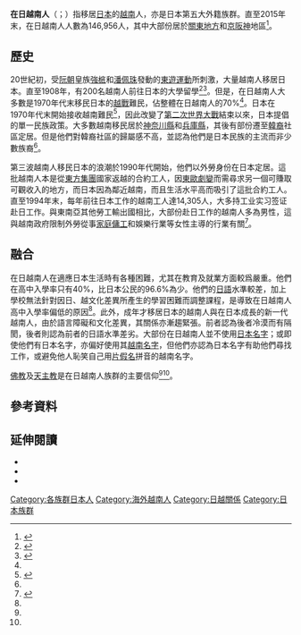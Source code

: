 {{Infobox ethnic group
|group=在日越南人<br />{{lang|ja|在日ベトナム人}}<br />{{lang|vn|Người Việt tại Nhật Bản}}
|image=
|population=441,968人（2019年）<ref>{{Cite web |url=http://www.moj.go.jp/isa/publications/press/nyuukokukanri04_00003.html |title=令和元年末現在における在留外国人数について |access-date=2021-02-13 |archive-date=2021-02-14 |archive-url=https://web.archive.org/web/20210214202936/http://www.moj.go.jp/isa/publications/press/nyuukokukanri04_00003.html }}</ref>
|regions=[[東京|東京]]、[[大阪市|大阪]]
|languages=[[日語|日語]]、[[越南語|越南語]]
|religions=[[佛教|佛教]]、[[羅馬天主教|羅馬天主教]]<ref name="Kawakami">{{cite paper |title=在日ベトナム系住民の宗教実践とエスニック・アイデンティティ |author=川上郁雄 |journal=アジア系移民のエスニシティと宗教 |publisher=風響社 |pages=45–70 |year=2001 |accessdate=2016-11-16 |isbn=9784894890350 |language=ja}}</ref><ref name="Shingaki">{{citation|chapter=The lifestyles and ethnic identity of Vietnamese youth residing in Japan|last=Shingaki|first=Masami|first2=Shinichi|last2=Asano|title=Global Japan: The Experience of Japan's New Immigrant and Overseas Communities|editor-last=Goodman|editor-first=Roger|publisher=Routledge|year=2003|isbn=0-415-29741-9|pages=165–176}}</ref> 
|related-c=[[京族|京族]]
}}

'''在日越南人'''（{{jpn|j=在日ベトナム人|rm=Zainichi Betonamujin}}；{{Vie|v=Người Việt tại Nhật Bản|hn=𠊛越在日本}}）指移居[[日本|日本]]的[[越南|越南]]人，亦是日本第五大外籍族群。直至2015年末，在日越南人人數為146,956人，其中大部份居於[[關東地方|關東地方]]和[[京阪神|京阪神]]地區<ref>{{citation |publisher=法務省 |title=平成１９年末現在における外国人登録者統計について |language=ja |date=2008-06 |url=http://www.moj.go.jp/PRESS/080601-1.pdf |format=PDF |deadurl=yes |archiveurl=https://web.archive.org/web/20080624232449/http://www.moj.go.jp/PRESS/080601-1.pdf |archivedate=2008-06-24 |accessdate=2016-11-13 }}</ref>。

==歷史==
20世紀初，受[[阮朝|阮朝]]皇族[[強㭽|強㭽]]和[[潘佩珠|潘佩珠]]發動的[[東遊運動|東遊運動]]所刺激，大量越南人移居日本。直至1908年，有200名越南人前往日本的大學留學<ref name="Tran">{{citation|title=A Vietnamese Royal Exile in Japan: Prince Cuong De (1882-1951)|first=My-Van|last=Tran|year=2005|publisher=Routledge|pages=3–5, 41–47|isbn=0-415-29716-8}}</ref><ref name="Chandler">{{citation|title=In Search of Southeast Asia: A Modern History|first=David P.|last=Chandler|first2=David Joel|last2=Steinberg|pages=315–316|publisher=University of Hawaii Press|year=1987|isbn=0-8248-1110-0}}</ref>。但是，在日越南人大多數是1970年代末移民日本的[[越戰|越戰]]難民，佔整體在日越南人的70%<ref name="Shingaki"/>。日本在1970年代末開始接收越南難民<ref name="Hosoya">{{citation|url=http://opac.kanto-gakuin.ac.jp/cgi-bin/retrieve/sr_bookview.cgi/U_CHARSET.utf-8/NI10000682/Body/link/11hosoya.pdf|title=A Case Study of Indochinese Refugees in Japan: Their experiences at school and occupations|last=Hosoya|first=Sari|pages=210–228|journal=Keizai Keiei Kenkyūsho Nenbō|volume=28|deadurl=yes|archiveurl=https://web.archive.org/web/20080409124735/http://opac.kanto-gakuin.ac.jp/cgi-bin/retrieve/sr_bookview.cgi/U_CHARSET.utf-8/NI10000682/Body/link/11hosoya.pdf|archivedate=2008-04-09|accessdate=2016-11-13}}</ref>，因此改變了[[第二次世界大戰|第二次世界大戰]]結束以來，日本提倡的單一民族政策。大多數越南移民居於[[神奈川縣|神奈川縣]]和[[兵庫縣|兵庫縣]]，其後有部份遷至[[在日韓國人|韓裔]]社區定居。但是他們對韓裔社區的歸屬感不高，並認為他們是日本民族的主流而非少數族裔<ref name="Shingaki"/>。

第三波越南人移民日本的浪潮於1990年代開始，他們以外勞身份在日本定居。這批越南人本是從[[東方集團|東方集團]]國家返越的合約工人，因[[東歐劇變|東歐劇變]]而需尋求另一個可賺取可觀收入的地方，而日本因為鄰近越南，而且生活水平高而吸引了這批合約工人。直至1994年末，每年前往日本工作的越南工人達14,305人，大多持工业实习签证赴日工作。與東南亞其他勞工輸出國相比，大部份赴日工作的越南人多為男性，這與越南政府限制外勞從事[[家庭傭工|家庭傭工]]和娛樂行業等女性主導的行業有關<ref>{{citation|chapter=Labour Emigration and Emigration Pressures in Transitional Vietnam|last=Anh|first=Dang Nguyen|title=Migration in the Asia Pacific: Population, Settlement and Citizenship Issues|editor-first=Robyn R.|editor-last=Iredale|publisher=Edward Elgar Publishing|year=2003|pages=169–180|isbn=1-84064-860-0}}</ref>。

==融合==
在日越南人在適應日本生活時有各種困難，尤其在教育及就業方面較爲嚴重。他們在高中入學率只有40%，比日本公民的96.6%為少。他們的[[日語|日語]]水準較差，加上學校無法針對因日、越文化差異所產生的學習困難而調整課程，是導致在日越南人高中入學率偏低的原因<ref name="Hosoya"/>。此外，成年才移居日本的越南人與在日本成長的新一代越南人，由於語言障礙和文化差異，其關係亦漸趨緊張。前者認為後者冷漠而有隔閡，後者則認為前者的日語水準差劣。大部份在日越南人並不使用[[日本人名|日本名字]]；或即使他們有日本名字，亦偏好使用其[[越南人名|越南名字]]，但他們亦認為日本名字有助他們尋找工作，或避免他人恥笑自己用[[片假名|片假名]]拼音的越南名字。

[[越南佛教|佛教]]及[[越南天主教|天主教]]是在日越南人族群的主要信仰<ref name="Kawakami"/><ref name="Shingaki"/>。

==參考資料==
{{reflist|2}}

==延伸閱讀==
* {{citation|title=越境する家族―在日ベトナム系住民の生活世界|author=川上郁雄|year=2001|isbn=4-7503-1385-8|publisher=明石書店|language=ja}}
* {{citation|publisher=一橋大学経済研究所|author1=倉田良樹|author2=津崎克彦|author3=西野史子|title=ベトナム人定住者の就労と生活に関する実態調査|url=http://hermes-ir.lib.hit-u.ac.jp/rs/bitstream/10086/14488/1/pie_dp76.pdf|year=2002|language=ja|accessdate=2016-11-16|archive-date=2016-11-17|archive-url=https://web.archive.org/web/20161117063009/http://hermes-ir.lib.hit-u.ac.jp/rs/bitstream/10086/14488/1/pie_dp76.pdf|dead-url=no}}
* {{citation|publisher=一橋大学経済研究所|author1=西野史子|author2=倉田良樹|title=日本におけるベトナム人定住者の社会的統合|url=https://hermes-ir.lib.hit-u.ac.jp/rs/bitstream/10086/14485/1/pie_dp74.pdf|year=2002|language=ja|accessdate=2016-11-16|archive-date=2016-11-17|archive-url=https://web.archive.org/web/20161117063101/https://hermes-ir.lib.hit-u.ac.jp/rs/bitstream/10086/14485/1/pie_dp74.pdf|dead-url=no}}
{{越僑}}
{{日本民族}}
[[Category:各族群日本人|Category:各族群日本人]]
[[Category:海外越南人|Category:海外越南人]]
[[Category:日越關係|Category:日越關係]]
[[Category:日本族群|Category:日本族群]]